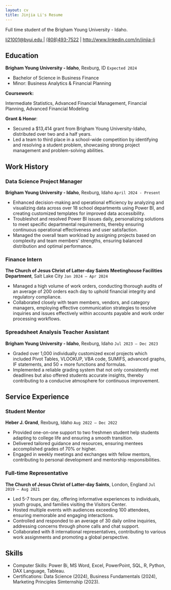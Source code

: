 ```yaml
---
layout: cv
title: Jinjia Li's Resume
---
```

Full time student of the Brigham Young University - Idaho.

<div id="webaddress">
<a href=" ">li21001@byui.edu </a>
| <a href=" ">(808)493-7522</a>
| <a href="http://www.linkedin.com/in/jinjia-li">http://www.linkedin.com/in/jinjia-li</a>
</div>

<!-- https://www.monique.tech/the-art-of-markdown -->

## Education
__Brigham Young University - Idaho__, Rexburg, ID `Expected 2024`

- Bachelor of Science in Business Finance
- Minor: Business Analytics & Financial Planning

__Coursework:__

Intermediate Statistics, Advanced Financial Management, Financial Planning, Advanced Financial Modeling

__Grant & Honor__:

- Secured a $13,414 grant from Brigham Young University-Idaho, distributed over two and a half years.
- Led a team to third place in a school-wide competition by identifying and resolving a student problem, showcasing strong project management and problem-solving abilities. 


## Work History

### Data Science Project Manager

__Brigham Young University - Idaho__, Rexburg, Idaho `April 2024 - Present`

- Enhanced decision-making and operational efficiency by analyzing and visualizing data across over 18 school departments using Power BI, and creating customized templates for improved data accessibility.
- Troubleshot and resolved Power BI issues daily, personalizing solutions to meet specific departmental requirements, thereby ensuring continuous operational effectiveness and user satisfaction.
- Managed the overall team workload by assigning projects based on complexity and team members' strengths, ensuring balanced distribution and optimal performance.


### Finance Intern

__The Church of Jesus Christ of Latter-day Saints Meetinghouse Facilities Department__, Salt Lake City  `Jan 2024 – Apr 2024`

- Managed a high volume of work orders, conducting thorough audits of an average of 200 orders each day to uphold financial integrity and regulatory compliance.
- Collaborated closely with team members, vendors, and category managers, employing effective communication strategies to resolve inquiries and issues effectively within accounts payable and work order processing workflows.

### Spreadsheet Analysis Teacher Assistant 

__Brigham Young University - Idaho__, Rexburg, Idaho `Jul 2023 – Dec 2023`

- Graded over 1,000 individually customized excel projects which included Pivot Tables, VLOOKUP, VBA code, SUMIFS, advanced graphs, IF statements, and 50 + more functions and formulas.
- Implemented a reliable grading system that not only consistently met deadlines but also offered students accurate insights, thereby contributing to a conducive atmosphere for continuous improvement. 




## Service Experience

### Student Mentor

__Heber J. Grand__, Rexburg, Idaho `Aug 2022 – Dec 2022`

- Provided one-on-one support to two freshmen student help students adapting to college life and ensuring a smooth transition.
- Delivered tailored guidance and resources, ensuring mentees accomplished grades of 70% or higher.
- Engaged in weekly meetings and exchanges with fellow mentors, contributing to personal development and mentorship responsibilities.

###  Full-time Representative


__The Church of Jesus Christ of Latter-day Saints__, London, England   `Jul 2019 – Aug 2021`

- Led 5-7 tours per day, offering informative experiences to individuals, youth groups, and families visiting the Visitors Center.
- Hosted multiple events with audiences exceeding 100 attendees, ensuring memorable and engaging interactions.
- Controlled and responded to an average of 30 daily online inquiries, addressing concerns through phone calls and chat support.
- Collaborated with 8 international representatives, contributing to various work assignments and promoting a global perspective.

## Skills

- Computer Skills: Power Bi, MS Word, Excel, PowerPoint, SQL, R, Python, DAX Language, Tableau.
- Certifications: Data Science (2024), Business Fundamentals (2024), Marketing Principles Simternship (2023).




<!-- ### Footer

Last updated: May 2013 -->
